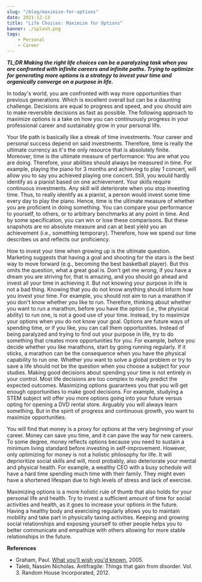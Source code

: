 ```yaml
---
slug: "/blog/maximize-for-options"
date: 2021-12-13
title: "Life Choices: Maximize for Options"
banner: ./splash.png
tags:
    - Personal
    - Career
---
```


***__TL;DR__ Making the right life choices can be a paralyzing task when you are confronted with infinite careers and infinite paths. Trying to optimize for generating more options is a strategy to invest your time and organically converge on a purpose in life.***

In today's world, you are confronted with way more opportunities than previous generations. Which is excellent overall but can be a daunting challenge. Decisions are equal to progress and speed, and you should aim to make reversible decisions as fast as possible. The following approach to maximize options is a take on how you can continuously progress in your professional career and sustainably grow in your personal life. 

Your life path is basically like a streak of time investments. Your career and personal success depend on said investments. Therefore, time is really the ultimate currency as it's the only resource that is absolutely finite. Moreover, time is the ultimate measure of performance: You are what you are doing. Therefore, your abilities should always be measured in time. For example, playing the piano for 3 months and achieving to play 1 concert, will allow you to say you achieved playing one concert. Still, you would hardly identify as a pianist based on one achievement. Your skills require continuous investments. Any skill will deteriorate when you stop investing time. Thus, to really identify as a pianist, a person would invest some time every day to play the piano. Hence, time is the ultimate measure of whether you are proficient in doing something. You can compare your performance to yourself, to others, or to arbitrary benchmarks at any point in time. And by some specification, you can win or lose these comparisons. But these snapshots are no absolute measure and can at best yield you an achievement (i.e., something temporary). Therefore, how we spend our time describes us and reflects our proficiency. 

How to invest your time when growing up is the ultimate question. Marketing suggests that having a goal and shooting for the stars is the best way to move forward (e.g., becoming the best basketball player). But this omits the question, what a great goal is. Don't get me wrong, if you have a dream you are striving for, that is amazing, and you should go ahead and invest all your time in achieving it. 
But not knowing your purpose in life is not a bad thing. Knowing that you do not know anything should inform how you invest your time. For example, you should not aim to run a marathon if you don't know whether you like to run. Therefore, thinking about whether you want to run a marathon, before you have the option (i.e., the physical ability) to run one, is not a good use of your time. Instead, try to maximize your options when you do not know your goal. Options are future ways of spending time, or if you like, you can call them opportunities. Instead of being paralyzed and trying to find out your purpose in life, try to do something that creates more opportunities for you. For example, before you decide whether you like marathons, start by going running regularly. If it sticks, a marathon can be the consequence when you have the physical capability to run one.
Whether you want to solve a global problem or try to save a life should not be the question when you choose a subject for your studies. Making good decisions about spending your time is not entirely in your control. Most life decisions are too complex to really predict the expected outcomes. Maximizing options guarantees you that you will get enough opportunities to make good decisions. For example, studying a STEM subject will offer you more options going into your future versus opting for opening a DVD rental store. Arguably you will always learn something. But in the spirit of progress and continuous growth, you want to maximize opportunities. 

You will find that money is a proxy for options at the very beginning of your career. Money can save you time, and it can pave the way for new careers. To some degree, money reflects options because you need to sustain a minimum living standard before investing in self-improvement. However, only optimizing for money is not a holistic philosophy for life. It will deprioritize social skills and will, most probably, also deteriorate your mental and physical health. For example, a wealthy CEO with a busy schedule will have a hard time spending much time with their family. They might even have a shortened lifespan due to high levels of stress and lack of exercise.

Maximizing options is a more holistic rule of thumb that also holds for your personal life and health. Try to invest a sufficient amount of time for social activities and health, as it goes to increase your options in the future. Having a healthy body and exercising regularly allows you to maintain mobility and take part in physically taxing activities. Keeping and growing social relationships and exposing yourself to other people helps you to better communicate and empathize with others allowing for more stable relationships in the future. 


**References**

* Graham, Paul. [What you'll wish you'd known](http://www.paulgraham.com/hs.html), 2005.
* Taleb, Nassim Nicholas. Antifragile: Things that gain from disorder. Vol. 3. Random House Incorporated, 2012.
